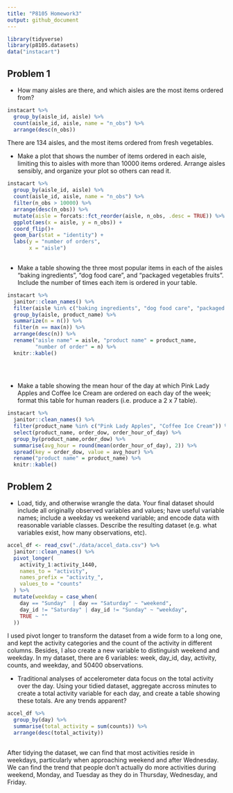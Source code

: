 ```yaml
---
title: "P8105 Homework3"
output: github_document
---
```


```r
library(tidyverse)
library(p8105.datasets)
data("instacart")
```

## Problem 1
- How many aisles are there, and which aisles are the most items ordered from?

```r
instacart %>% 
  group_by(aisle_id, aisle) %>% 
  count(aisle_id, aisle, name = "n_obs") %>% 
  arrange(desc(n_obs))

```
There are 134 aisles, and the most items ordered from fresh vegetables.

- Make a plot that shows the number of items ordered in each aisle, limiting this to aisles with more than 10000 items ordered. Arrange aisles sensibly, and organize your plot so others can read it.



```r
instacart %>% 
  group_by(aisle_id, aisle) %>% 
  count(aisle_id, aisle, name = "n_obs") %>% 
  filter(n_obs > 10000) %>% 
  arrange(desc(n_obs)) %>% 
  mutate(aisle = forcats::fct_reorder(aisle, n_obs, .desc = TRUE)) %>% 
  ggplot(aes(x = aisle, y = n_obs)) +
  coord_flip()+
  geom_bar(stat = "identity") +
  labs(y = "number of orders",
       x = "aisle")
 
```

- Make a table showing the three most popular items in each of the aisles “baking ingredients”, “dog food care”, and “packaged vegetables fruits”. Include the number of times each item is ordered in your table.

```r
instacart %>% 
  janitor::clean_names() %>% 
  filter(aisle %in% c("baking ingredients", "dog food care", "packaged vegetables fruits")) %>% 
  group_by(aisle, product_name) %>% 
  summarize(n = n()) %>% 
  filter(n == max(n)) %>% 
  arrange(desc(n)) %>% 
  rename("aisle name" = aisle, "product name" = product_name, 
         "number of order" = n) %>% 
  knitr::kable()
  
  
 
```


- Make a table showing the mean hour of the day at which Pink Lady Apples and Coffee Ice Cream are ordered on each day of the week; format this table for human readers (i.e. produce a 2 x 7 table).

```r
instacart %>% 
  janitor::clean_names() %>% 
  filter(product_name %in% c("Pink Lady Apples", "Coffee Ice Cream")) %>% 
  select(product_name, order_dow, order_hour_of_day) %>% 
  group_by(product_name,order_dow) %>% 
  summarise(avg_hour = round(mean(order_hour_of_day), 2)) %>% 
  spread(key = order_dow, value = avg_hour) %>% 
  rename("product name" = product_name) %>%
  knitr::kable()
```

## Problem 2

- Load, tidy, and otherwise wrangle the data. Your final dataset should include all originally observed variables and values; have useful variable names; include a weekday vs weekend variable; and encode data with reasonable variable classes. Describe the resulting dataset (e.g. what variables exist, how many observations, etc).

```r
accel_df <- read_csv("./data/accel_data.csv") %>% 
  janitor::clean_names() %>% 
  pivot_longer(
    activity_1:activity_1440,
    names_to = "activity", 
    names_prefix = "activity_", 
    values_to = "counts"
  ) %>% 
  mutate(weekday = case_when(
    day == "Sunday"  | day == "Saturday" ~ "weekend",
    day_id != "Saturday" | day_id != "Sunday" ~ "weekday",
    TRUE ~ ""
  ))
```
I used pivot longer to transform the dataset from a wide form to a long one, and kept the activity categories and the count of the activity in different columns. Besides, I also create a new variable to distinguish weekend and weekday. In my dataset, there are 6 variables: week, day_id, day, activity, counts, and weekday, and 50400 observations. 

- Traditional analyses of accelerometer data focus on the total activity over the day. Using your tidied dataset, aggregate accross minutes to create a total activity variable for each day, and create a table showing these totals. Are any trends apparent?

```r
accel_df %>% 
  group_by(day) %>% 
  summarise(total_activity = sum(counts)) %>% 
  arrange(desc(total_activity))
  
```
After tidying the dataset, we can find that most activities reside in weekdays, particularly when approaching weekend and after Wednesday. We can find the trend that people don't actually do more activities during weekend, Monday, and Tuesday as they do in Thursday, Wednesday, and Friday.


